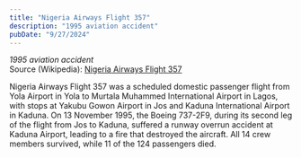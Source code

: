 ```yaml
---
title: "Nigeria Airways Flight 357"
description: "1995 aviation accident"
pubDate: "9/27/2024"
---
```


*1995 aviation accident*  
Source (Wikipedia): [Nigeria Airways Flight 357][1]

Nigeria Airways Flight 357 was a scheduled domestic passenger flight from Yola Airport in Yola to Murtala Muhammed International Airport in Lagos, with stops at Yakubu Gowon Airport in Jos and Kaduna International Airport in Kaduna. On 13 November 1995, the Boeing 737-2F9, during its second leg of the flight from Jos to Kaduna, suffered a runway overrun accident at Kaduna Airport, leading to a fire that destroyed the aircraft. All 14 crew members survived, while 11 of the 124 passengers died.

[1]: https://en.wikipedia.org/wiki/Nigeria_Airways_Flight_357

